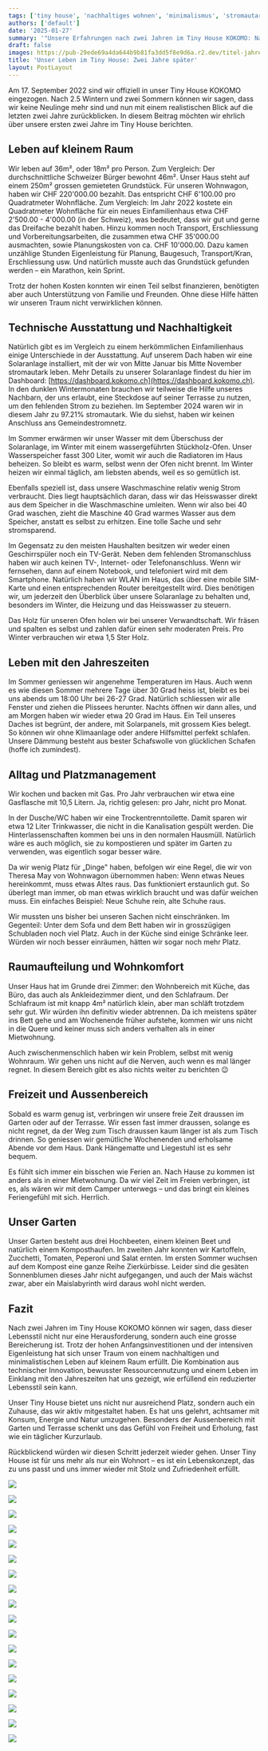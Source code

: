 ```yaml
---
tags: ['tiny house', 'nachhaltiges wohnen', 'minimalismus', 'stromautark', 'leben auf kleinem raum']
authors: ['default']
date: '2025-01-27'
summary: '"Unsere Erfahrungen nach zwei Jahren im Tiny House KOKOMO: Nachhaltig und autark leben auf begrenztem Raum, mit technischen Innovationen und bewusster Ressourcennutzung."'
draft: false
images: https://pub-29ede69a4da644b9b81fa3dd5f8e9d6a.r2.dev/titel-jahre.webp
title: 'Unser Leben im Tiny House: Zwei Jahre später'
layout: PostLayout
---
```


Am 17. September 2022 sind wir offiziell in unser Tiny House KOKOMO
eingezogen. Nach 2.5 Wintern und zwei Sommern können wir sagen, dass wir keine
Neulinge mehr sind und nun mit einem realistischen Blick auf die letzten zwei
Jahre zurückblicken. In diesem Beitrag möchten wir ehrlich über unsere ersten
zwei Jahre im Tiny House berichten.

## Leben auf kleinem Raum

Wir leben auf 36m², oder 18m² pro Person. Zum Vergleich: Der durchschnittliche
Schweizer Bürger bewohnt 46m². Unser Haus steht auf einem 250m² grossen
gemieteten Grundstück. Für unseren Wohnwagon, haben wir CHF 220'000.00
bezahlt. Das entspricht CHF 6'100.00 pro Quadratmeter Wohnfläche. Zum
Vergleich: Im Jahr 2022 kostete ein Quadratmeter Wohnfläche für ein neues
Einfamilienhaus etwa CHF 2'500.00 - 4'000.00 (in der Schweiz), was bedeutet,
dass wir gut und gerne das Dreifache bezahlt haben. Hinzu kommen noch
Transport, Erschliessung und Vorbereitungsarbeiten, die zusammen etwa CHF
35'000.00 ausmachten, sowie Planungskosten von ca. CHF 10'000.00. Dazu kamen
unzählige Stunden Eigenleistung für Planung, Baugesuch, Transport/Kran,
Erschliessung usw. Und natürlich musste auch das Grundstück gefunden werden –
ein Marathon, kein Sprint.

Trotz der hohen Kosten konnten wir einen Teil selbst finanzieren, benötigten
aber auch Unterstützung von Familie und Freunden. Ohne diese Hilfe hätten wir
unseren Traum nicht verwirklichen können.

## Technische Ausstattung und Nachhaltigkeit

Natürlich gibt es im Vergleich zu einem herkömmlichen Einfamilienhaus einige
Unterschiede in der Ausstattung. Auf unserem Dach haben wir eine Solaranlage
installiert, mit der wir von Mitte Januar bis Mitte November stromautark
leben. Mehr Details zu unserer Solaranlage findest du hier im Dashboard:
[https://dashboard.kokomo.ch](https://dashboard.kokomo.ch). In den dunklen Wintermonaten brauchen wir
teilweise die Hilfe unseres Nachbarn, der uns erlaubt, eine Steckdose auf
seiner Terrasse zu nutzen, um den fehlenden Strom zu beziehen. Im September
2024 waren wir in diesem Jahr zu 97.21% stromautark. Wie du siehst, haben wir
keinen Anschluss ans Gemeindestromnetz.

Im Sommer erwärmen wir unser Wasser mit dem Überschuss der Solaranlage, im
Winter mit einem wassergeführten Stückholz-Ofen. Unser Wasserspeicher fasst
300 Liter, womit wir auch die Radiatoren im Haus beheizen. So bleibt es warm,
selbst wenn der Ofen nicht brennt. Im Winter heizen wir einmal täglich, am
liebsten abends, weil es so gemütlich ist.

Ebenfalls speziell ist, dass unsere Waschmaschine relativ wenig Strom
verbraucht. Dies liegt hauptsächlich daran, dass wir das Heisswasser direkt
aus dem Speicher in die Waschmaschine umleiten. Wenn wir also bei 40 Grad
waschen, zieht die Maschine 40 Grad warmes Wasser aus dem Speicher, anstatt es
selbst zu erhitzen. Eine tolle Sache und sehr stromsparend.

Im Gegensatz zu den meisten Haushalten besitzen wir weder einen Geschirrspüler
noch ein TV-Gerät. Neben dem fehlenden Stromanschluss haben wir auch keinen
TV-, Internet- oder Telefonanschluss. Wenn wir fernsehen, dann auf einem
Notebook, und telefoniert wird mit dem Smartphone. Natürlich haben wir WLAN im
Haus, das über eine mobile SIM-Karte und einen entsprechenden Router
bereitgestellt wird. Dies benötigen wir, um jederzeit den Überblick über
unsere Solaranlage zu behalten und, besonders im Winter, die Heizung und das
Heisswasser zu steuern.

Das Holz für unseren Ofen holen wir bei unserer Verwandtschaft. Wir fräsen und
spalten es selbst und zahlen dafür einen sehr moderaten Preis. Pro Winter
verbrauchen wir etwa 1,5 Ster Holz.

## Leben mit den Jahreszeiten

Im Sommer geniessen wir angenehme Temperaturen im Haus. Auch wenn es wie
diesen Sommer mehrere Tage über 30 Grad heiss ist, bleibt es bei uns abends um
18:00 Uhr bei 26-27 Grad. Natürlich schliessen wir alle Fenster und ziehen die
Plissees herunter. Nachts öffnen wir dann alles, und am Morgen haben wir
wieder etwa 20 Grad im Haus. Ein Teil unseres Daches ist begrünt, der andere,
mit Solarpanels, mit grossem Kies belegt. So können wir ohne Klimaanlage oder
andere Hilfsmittel perfekt schlafen. Unsere Dämmung besteht aus bester
Schafswolle von glücklichen Schafen (hoffe ich zumindest).

## Alltag und Platzmanagement

Wir kochen und backen mit Gas. Pro Jahr verbrauchen wir etwa eine Gasflasche
mit 10,5 Litern. Ja, richtig gelesen: pro Jahr, nicht pro Monat.

In der Dusche/WC haben wir eine Trockentrenntoilette. Damit sparen wir etwa 12
Liter Trinkwasser, die nicht in die Kanalisation gespült werden. Die
Hinterlassenschaften kommen bei uns in den normalen Hausmüll. Natürlich wäre
es auch möglich, sie zu kompostieren und später im Garten zu verwenden, was
eigentlich sogar besser wäre.

Da wir wenig Platz für „Dinge" haben, befolgen wir eine Regel, die wir von
Theresa May von Wohnwagon übernommen haben: Wenn etwas Neues hereinkommt, muss
etwas Altes raus. Das funktioniert erstaunlich gut. So überlegt man immer, ob
man etwas wirklich braucht und was dafür weichen muss. Ein einfaches Beispiel:
Neue Schuhe rein, alte Schuhe raus.

Wir mussten uns bisher bei unseren Sachen nicht einschränken. Im Gegenteil:
Unter dem Sofa und dem Bett haben wir in grosszügigen Schubladen noch viel
Platz. Auch in der Küche sind einige Schränke leer. Würden wir noch besser
einräumen, hätten wir sogar noch mehr Platz.

## Raumaufteilung und Wohnkomfort

Unser Haus hat im Grunde drei Zimmer: den Wohnbereich mit Küche, das Büro, das
auch als Ankleidezimmer dient, und den Schlafraum. Der Schlafraum ist mit
knapp 4m² natürlich klein, aber man schläft trotzdem sehr gut. Wir würden ihn
definitiv wieder abtrennen. Da ich meistens später ins Bett gehe und am
Wochenende früher aufstehe, kommen wir uns nicht in die Quere und keiner muss
sich anders verhalten als in einer Mietwohnung.

Auch zwischenmenschlich haben wir kein Problem, selbst mit wenig Wohnraum. Wir
gehen uns nicht auf die Nerven, auch wenn es mal länger regnet. In diesem
Bereich gibt es also nichts weiter zu berichten 😉

## Freizeit und Aussenbereich

Sobald es warm genug ist, verbringen wir unsere freie Zeit draussen im Garten
oder auf der Terrasse. Wir essen fast immer draussen, solange es nicht regnet,
da der Weg zum Tisch draussen kaum länger ist als zum Tisch drinnen. So
geniessen wir gemütliche Wochenenden und erholsame Abende vor dem Haus. Dank
Hängematte und Liegestuhl ist es sehr bequem.

Es fühlt sich immer ein bisschen wie Ferien an. Nach Hause zu kommen ist
anders als in einer Mietwohnung. Da wir viel Zeit im Freien verbringen, ist
es, als wären wir mit dem Camper unterwegs – und das bringt ein kleines
Feriengefühl mit sich. Herrlich.

## Unser Garten

Unser Garten besteht aus drei Hochbeeten, einem kleinen Beet und natürlich
einem Komposthaufen. Im zweiten Jahr konnten wir Kartoffeln, Zucchetti,
Tomaten, Peperoni und Salat ernten. Im ersten Sommer wuchsen auf dem Kompost
eine ganze Reihe Zierkürbisse. Leider sind die gesäten Sonnenblumen dieses
Jahr nicht aufgegangen, und auch der Mais wächst zwar, aber ein Maislabyrinth
wird daraus wohl nicht werden.

## Fazit

Nach zwei Jahren im Tiny House KOKOMO können wir sagen, dass dieser Lebensstil
nicht nur eine Herausforderung, sondern auch eine grosse Bereicherung ist.
Trotz der hohen Anfangsinvestitionen und der intensiven Eigenleistung hat sich
unser Traum von einem nachhaltigen und minimalistischen Leben auf kleinem Raum
erfüllt. Die Kombination aus technischer Innovation, bewusster
Ressourcennutzung und einem Leben im Einklang mit den Jahreszeiten hat uns
gezeigt, wie erfüllend ein reduzierter Lebensstil sein kann.

Unser Tiny House bietet uns nicht nur ausreichend Platz, sondern auch ein
Zuhause, das wir aktiv mitgestaltet haben. Es hat uns gelehrt, achtsamer mit
Konsum, Energie und Natur umzugehen. Besonders der Aussenbereich mit Garten
und Terrasse schenkt uns das Gefühl von Freiheit und Erholung, fast wie ein
täglicher Kurzurlaub.

Rückblickend würden wir diesen Schritt jederzeit wieder gehen. Unser Tiny
House ist für uns mehr als nur ein Wohnort – es ist ein Lebenskonzept, das zu
uns passt und uns immer wieder mit Stolz und Zufriedenheit erfüllt.

![]({IMAGE_PATH}/TinyHouse_170722_30.webp)

![]({IMAGE_PATH}/TinyHouse_170722_27.webp)

![]({IMAGE_PATH}/TinyHouse_170722_32.webp)

![]({IMAGE_PATH}/TinyHouse_170722_02.webp)

![]({IMAGE_PATH}/TinyHouse_170722_19.webp)

![]({IMAGE_PATH}/TinyHouse_170722_18.webp)

![]({IMAGE_PATH}/TinyHouse_170722_11.webp)

![]({IMAGE_PATH}/TinyHouse_170722_07.webp)

![]({IMAGE_PATH}/TinyHouse_170722_04.webp)

![]({IMAGE_PATH}/TinyHouse_170722_15.webp)

![]({IMAGE_PATH}/TinyHouse_170722_05.webp)

![]({IMAGE_PATH}/TinyHouse_170722_20.webp)

![]({IMAGE_PATH}/20230317_174618.webp)

![]({IMAGE_PATH}/TinyHouse_170722_13.webp)

![]({IMAGE_PATH}/TinyHouse_170722_31.webp)

![]({IMAGE_PATH}/TinyHouse_170722_26.webp)

![]({IMAGE_PATH}/TinyHouse_170722_36.webp)

![]({IMAGE_PATH}/TinyHouse_170722_28.webp)
